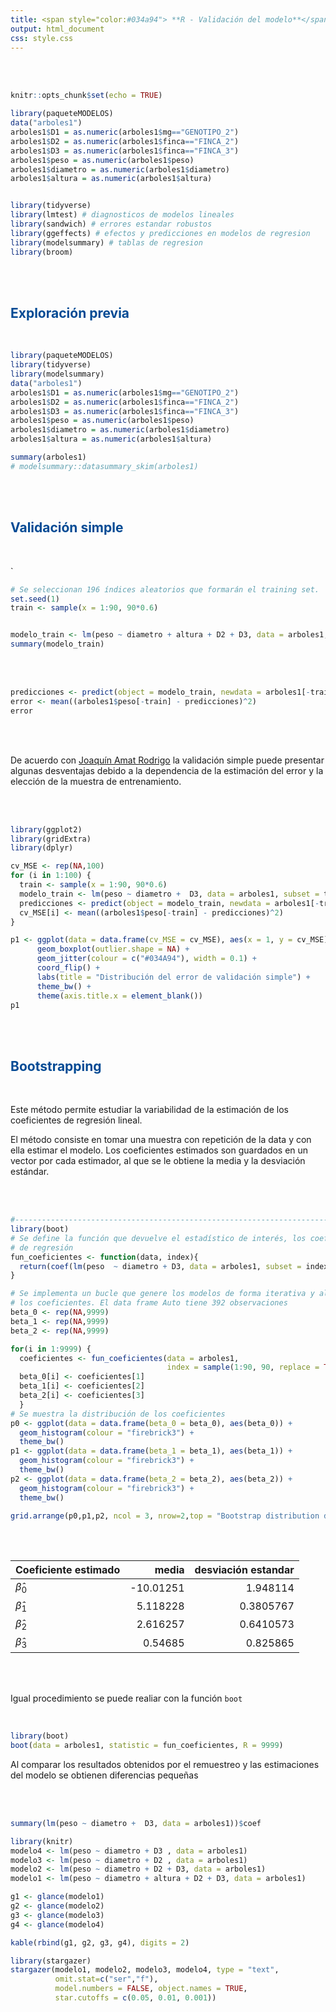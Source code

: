 ```yaml
---
title: <span style="color:#034a94"> **R - Validación del modelo**</span>
output: html_document
css: style.css
---
```


</br></br>


```r
knitr::opts_chunk$set(echo = TRUE)

library(paqueteMODELOS)
data("arboles1")
arboles1$D1 = as.numeric(arboles1$mg=="GENOTIPO_2")
arboles1$D2 = as.numeric(arboles1$finca=="FINCA_2")
arboles1$D3 = as.numeric(arboles1$finca=="FINCA_3")
arboles1$peso = as.numeric(arboles1$peso)
arboles1$diametro = as.numeric(arboles1$diametro)
arboles1$altura = as.numeric(arboles1$altura)


library(tidyverse)
library(lmtest) # diagnosticos de modelos lineales
library(sandwich) # errores estandar robustos
library(ggeffects) # efectos y predicciones en modelos de regresion
library(modelsummary) # tablas de regresion
library(broom)
```

</br></br>

## <span style="color:#034a94">**Exploración previa**</span>

</br>

```r
library(paqueteMODELOS)
library(tidyverse)
library(modelsummary)
data("arboles1")
arboles1$D1 = as.numeric(arboles1$mg=="GENOTIPO_2")
arboles1$D2 = as.numeric(arboles1$finca=="FINCA_2")
arboles1$D3 = as.numeric(arboles1$finca=="FINCA_3")
arboles1$peso = as.numeric(arboles1$peso)
arboles1$diametro = as.numeric(arboles1$diametro)
arboles1$altura = as.numeric(arboles1$altura)

summary(arboles1)
# modelsummary::datasummary_skim(arboles1)

```
</br></br>

## <span style="color:#034a94">**Validación simple**</span>

</br>

`
```r
# Se seleccionan 196 índices aleatorios que formarán el training set. 
set.seed(1)
train <- sample(x = 1:90, 90*0.6)


modelo_train <- lm(peso ~ diametro + altura + D2 + D3, data = arboles1, subset = train)
summary(modelo_train)

```

</br></br>

```r
predicciones <- predict(object = modelo_train, newdata = arboles1[-train, ])
error <- mean((arboles1$peso[-train] - predicciones)^2)
error

```
</br></br>

De acuerdo con [Joaquín Amat Rodrigo](https://rpubs.com/Joaquin_AR/238251#:~:text=Consiste%20en%20dividir%20los%20datos,como%20validaci%C3%B3n%20en%20cada%20iteraci%C3%B3n.) la validación simple puede presentar algunas desventajas debido a la dependencia de la estimación del error y la elección de la muestra de entrenamiento.

</br></br>


```r
library(ggplot2)
library(gridExtra)
library(dplyr)

cv_MSE <- rep(NA,100)
for (i in 1:100) {
  train <- sample(x = 1:90, 90*0.6)
  modelo_train <- lm(peso ~ diametro +  D3, data = arboles1, subset = train)
  predicciones <- predict(object = modelo_train, newdata = arboles1[-train, ])
  cv_MSE[i] <- mean((arboles1$peso[-train] - predicciones)^2)
}

p1 <- ggplot(data = data.frame(cv_MSE = cv_MSE), aes(x = 1, y = cv_MSE)) +
      geom_boxplot(outlier.shape = NA) +
      geom_jitter(colour = c("#034A94"), width = 0.1) +
      coord_flip() +
      labs(title = "Distribución del error de validación simple") +
      theme_bw() +
      theme(axis.title.x = element_blank())
p1

```

</br></br>

## <span style="color:#034a94">**Bootstrapping**</span>

</br>

Este método permite estudiar la variabilidad de la estimación de los coeficientes de regresión lineal. 

El método consiste en tomar una muestra con repetición de la data y con ella estimar el modelo. Los coeficientes estimados son guardados en un vector por cada estimador, al que se le obtiene la media y la desviación estándar.

</br></br>

```r
#-------------------------------------------------------------------------------
library(boot)
# Se define la función que devuelve el estadístico de interés, los coeficientes
# de regresión
fun_coeficientes <- function(data, index){
  return(coef(lm(peso  ~ diametro + D3, data = arboles1, subset = index)))
}

# Se implementa un bucle que genere los modelos de forma iterativa y almacene
# los coeficientes. El data frame Auto tiene 392 observaciones
beta_0 <- rep(NA,9999)
beta_1 <- rep(NA,9999)
beta_2 <- rep(NA,9999)

for(i in 1:9999) {
  coeficientes <- fun_coeficientes(data = arboles1,
                                   index = sample(1:90, 90, replace = TRUE))
  beta_0[i] <- coeficientes[1]
  beta_1[i] <- coeficientes[2]
  beta_2[i] <- coeficientes[3]
  }
# Se muestra la distribución de los coeficientes
p0 <- ggplot(data = data.frame(beta_0 = beta_0), aes(beta_0)) +
  geom_histogram(colour = "firebrick3") + 
  theme_bw()
p1 <- ggplot(data = data.frame(beta_1 = beta_1), aes(beta_1)) +
  geom_histogram(colour = "firebrick3") +
  theme_bw()
p2 <- ggplot(data = data.frame(beta_2 = beta_2), aes(beta_2)) +
  geom_histogram(colour = "firebrick3") +
  theme_bw()

grid.arrange(p0,p1,p2, ncol = 3, nrow=2,top = "Bootstrap distribution de los coeficientes")
```

</br></br>

| Coeficiente estimado    | media           | desviación estandar |
|:------------------------|----------------:|--------------------:|  
| $\widehat{\beta}_0$     | -10.01251       |  1.948114           |
| $\widehat{\beta}_1$     |   5.118228      |  0.3805767          |
| $\widehat{\beta}_2$     |   2.616257      |  0.6410573          |
| $\widehat{\beta}_3$     |   0.54685       |  0.825865           |

 
</br></br>  

Igual procedimiento se puede realiar con la función `boot`

</br>

```r
library(boot)
boot(data = arboles1, statistic = fun_coeficientes, R = 9999)
```
Al comparar los resultados obtenidos por el remuestreo y las estimaciones del modelo se obtienen diferencias pequeñas

</br></br>

```r
summary(lm(peso ~ diametro +  D3, data = arboles1))$coef
```

```r
library(knitr)
modelo4 <- lm(peso ~ diametro + D3 , data = arboles1)
modelo3 <- lm(peso ~ diametro + D2 , data = arboles1)
modelo2 <- lm(peso ~ diametro + D2 + D3, data = arboles1)
modelo1 <- lm(peso ~ diametro + altura + D2 + D3, data = arboles1)

g1 <- glance(modelo1)
g2 <- glance(modelo2)
g3 <- glance(modelo3)
g4 <- glance(modelo4)

kable(rbind(g1, g2, g3, g4), digits = 2)
```

```r
library(stargazer)
stargazer(modelo1, modelo2, modelo3, modelo4, type = "text",
          omit.stat=c("ser","f"), 
          model.numbers = FALSE, object.names = TRUE,
          star.cutoffs = c(0.05, 0.01, 0.001))
```



